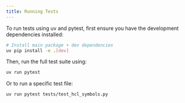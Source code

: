 ```yaml
---
title: Running Tests
---
```


To run tests using uv and pytest, first ensure you have the development dependencies installed:

```sh
# Install main package + dev dependencies
uv pip install -e .[dev]
```

Then, run the full test suite using:

```sh
uv run pytest
```

Or to run a specific test file:

```sh
uv run pytest tests/test_hcl_symbols.py
